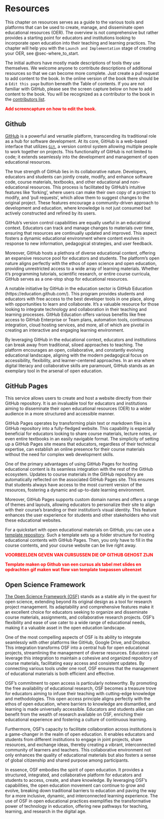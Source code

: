 # Resources  {#sec-resources}

This chapter on resources serves as a guide to the various tools and platforms that can be used to create, manage, and disseminate open educational resources (OER). The overview is not comprehensive but rather provides a starting point for educators and institutions looking to incorporate open education into their teaching and learning practices. The chapter will help you with the `Launch and Implementation` stage of creating your OER, see @sec-where_to_start.

The initial authors have mostly made descriptions of tools they use themselves. We welcome anyone to contribute descriptions of additional resources so that we can become more complete. Just create a pull request to add content to the book. In the online version of the book there should be a `Edit this page` button beneath the Table of contents. If you are not familiar with GitHub, please see the screen capture below on how to add content to the book. You will be recognized as a contributor to the book in the [contributors list](#sec-contributors). 


<FONT COLOR="#ff0000">
**Add screencapture on how to edit the book.**
</FONT>

## Github 
[GitHub](https://github.com) is a powerful and versatile platform, transcending its traditional role as a hub for software development. At its core, GitHub is a web-based interface that utilizes [`Git`](https://git-scm.com), a version control system allowing multiple people to work together on projects. This functionality of GitHub is not limited to code; it extends seamlessly into the development and management of open educational resources.

The true strength of GitHub lies in its collaborative nature. Developers, educators and students can jointly create, modify, and enhance software code, course materials, textbooks, and other educational and non-educational resources. This process is facilitated by GitHub's intuitive features like 'forking', where users can make their own copy of a project to modify, and 'pull requests', which allow them to suggest changes to the original project. These features encourage a community-driven approach to development and education, where knowledge is not just consumed but actively constructed and refined by its users.

GitHub's version control capabilities are equally useful in an educational context. Educators can track and manage changes to materials over time, ensuring that resources are continually updated and improved. This aspect fosters a dynamic educational environment where content evolves in response to new information, pedagogical strategies, and user feedback.

Moreover, GitHub hosts a plethora of diverse educational content, offering an expansive resource pool for educators and students. The platform's open nature aligns perfectly with the ethos of open science and open education, providing unrestricted access to a wide array of learning materials. Whether it’s programming tutorials, scientific research, or entire course curricula, GitHub serves as a one-stop shop for educational resources.

A notable initiative by GitHub in the education sector is GitHub Education (https://education.github.com/). This program provides students and educators with free access to the best developer tools in one place, along with opportunities to learn and collaborate. It's a valuable resource for those looking to integrate technology and collaboration in their teaching and learning processes. GitHub Education offers various benefits like free access to GitHub Enterprise or Team plans, automation tools, continuous integration, cloud hosting services, and more, all of which are pivotal in creating an interactive and engaging learning environment.

By leveraging GitHub in the educational context, educators and institutions can break away from traditional, siloed approaches to teaching. The platform encourages an open, collaborative, and constantly evolving educational landscape, aligning with the modern pedagogical focus on accessibility, flexibility, and learner-centered approaches. In an era where digital literacy and collaborative skills are paramount, GitHub stands as an exemplary tool in the arsenal of open education.

::: callout-tip
# GitHub Pages
This service allows users to create and host a website directly from their GitHub repository. It is an invaluable tool for educators and institutions aiming to disseminate their open educational resources (OER) to a wider audience in a more structured and accessible manner.

GitHub Pages operates by transforming plain text or markdown files in a GitHub repository into a fully-fledged website. This capability is especially beneficial for educators looking to share course materials, lecture notes, or even entire textbooks in an easily navigable format. The simplicity of setting up a GitHub Pages site means that educators, regardless of their technical expertise, can establish an online presence for their course materials without the need for complex web development skills.

One of the primary advantages of using GitHub Pages for hosting educational content is its seamless integration with the rest of the GitHub ecosystem. Updates to course materials in the GitHub repository are automatically reflected on the associated GitHub Pages site. This ensures that students always have access to the most current version of the resources, fostering a dynamic and up-to-date learning environment.

Moreover, GitHub Pages supports custom domain names and offers a range of themes and layouts, allowing educators to personalize their site to align with their course's branding or their institution's visual identity. This feature enhances the user experience for students and other stakeholders who visit these educational websites.

For a quickstart with open educational materials on GitHub, you can use a [template repository](https://github.com/hanneoberman/open_education_template). Such a template sets up a folder structure for hosting educational contents with GitHub Pages. Then, you only have to fill in the course contents, and your course website can be live right away.

<FONT COLOR="#ff0000">
**VOORBEELDEN GEVEN VAN CURSUSSEN DIE OP GITHUB GEHOST ZIJN**

**Template maken op Github van een cursus als tabel met slides en opdrachten**
**gif maken wat flow van template toepassen uiteenzet**

</FONT>

:::

<!-- ### How to host your own website on GitHub Pages -->


## Open Science Framework
[The Open Science Framework (OSF)](https://osf.io) stands as a stable ally in the quest for open science, extending beyond its original design as a tool for research project management. Its adaptability and comprehensive features make it an excellent choice for educators seeking to organize and disseminate course materials, assignments, and collaborative research projects. OSF's flexibility and ease of use cater to a wide range of educational needs, making it a valuable asset in the open education landscape.

One of the most compelling aspects of OSF is its ability to integrate seamlessly with other platforms like GitHub, Google Drive, and Dropbox. This integration transforms OSF into a central hub for open educational projects, streamlining the management of diverse resources. Educators can leverage this integration to maintain a cohesive and organized repository of course materials, facilitating easy access and consistent updates. By connecting various tools under one roof, OSF ensures that the management of educational materials is both efficient and effective.

OSF's commitment to open access is particularly noteworthy. By promoting the free availability of educational research, OSF becomes a treasure trove for educators aiming to infuse their teaching with cutting-edge knowledge and methodologies. This open access principle aligns perfectly with the ethos of open education, where barriers to knowledge are dismantled, and learning is made universally accessible. Educators and students alike can benefit from the wealth of research available on OSF, enriching their educational experience and fostering a culture of continuous learning.

Furthermore, OSF's capacity to facilitate collaboration across institutions is a game-changer in the realm of open education. It enables educators and students from different institutions to engage in joint projects, share resources, and exchange ideas, thereby creating a vibrant, interconnected community of learners and teachers. This collaborative environment not only enhances the quality of educational materials but also fosters a sense of global citizenship and shared purpose among participants.

In essence, OSF embodies the spirit of open education. It provides a structured, integrated, and collaborative platform for educators and students to access, create, and share knowledge. By leveraging OSF's capabilities, the open education movement can continue to grow and evolve, breaking down traditional barriers to education and paving the way for a more inclusive, dynamic, and interconnected learning experience. The use of OSF in open educational practices exemplifies the transformative power of technology in education, offering new pathways for teaching, learning, and research in the digital age.

